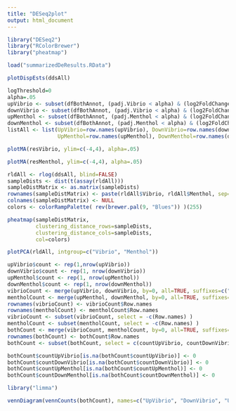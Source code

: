 ```yaml
---
title: "DESeq2plot"
output: html_document
---
```


```r
library("DESeq2")
library("RColorBrewer")
library("pheatmap")
```

```r
load("summarizedDeResults.RData")
```

```r
plotDispEsts(ddsAll)
```

```r
logThreshold=0
alpha=.05
upVibrio <- subset(dfBothAnnot, (padj.Vibrio < alpha) & (log2FoldChange.Vibrio > logThreshold))
downVibrio <- subset(dfBothAnnot, (padj.Vibrio < alpha) & (log2FoldChange.Vibrio < logThreshold))
upMenthol <- subset(dfBothAnnot, (padj.Menthol < alpha) & (log2FoldChange.Menthol > logThreshold))
downMenthol <- subset(dfBothAnnot, (padj.Menthol < alpha) & (log2FoldChange.Menthol < logThreshold))
listAll <- list(UpVibrio=row.names(upVibrio), DownVibrio=row.names(downVibrio), 
                UpMenthol=row.names(upMenthol), DownMenthol=row.names(downMenthol))
```

```r
plotMA(resVibrio, ylim=c(-4,4), alpha=.05)
```

```r
plotMA(resMenthol, ylim=c(-4,4), alpha=.05)
```

```r
rldAll <- rlog(ddsAll, blind=FALSE)
sampleDists <- dist(t(assay(rldAll)))
sampleDistMatrix <- as.matrix(sampleDists)
rownames(sampleDistMatrix) <- paste(rldAll$Vibrio, rldAll$Menthol, sep="-")
colnames(sampleDistMatrix) <- NULL
colors <- colorRampPalette( rev(brewer.pal(9, "Blues")) )(255)
```

```r
pheatmap(sampleDistMatrix,
         clustering_distance_rows=sampleDists,
         clustering_distance_cols=sampleDists,
         col=colors)
```

```r
plotPCA(rldAll, intgroup=c("Vibrio", "Menthol"))
```

```r
upVibrio$count <- rep(1,nrow(upVibrio))
downVibrio$count <- rep(1, nrow(downVibrio))
upMenthol$count <- rep(1, nrow(upMenthol))
downMenthol$count <- rep(1, nrow(downMenthol))
vibrioCount <- merge(upVibrio, downVibrio, by=0, all=TRUE, suffixes=c("Up", "Down"))
mentholCount <- merge(upMenthol, downMenthol, by=0, all=TRUE, suffixes=c("Up", "Down"))
rownames(vibrioCount) <- vibrioCount$Row.names
rownames(mentholCount) <- mentholCount$Row.names
vibrioCount <- subset(vibrioCount, select = -c(Row.names) )
mentholCount <- subset(mentholCount, select = -c(Row.names) )
bothCount <- merge(vibrioCount, mentholCount, by=0, all=TRUE, suffixes=c("Vibrio", "Menthol"))
rownames(bothCount) <- bothCount$Row.names
bothCount <- subset(bothCount, select = c(countUpVibrio, countDownVibrio, countUpMenthol, countDownMenthol) )
```

```r
bothCount$countUpVibrio[is.na(bothCount$countUpVibrio)] <- 0
bothCount$countDownVibrio[is.na(bothCount$countDownVibrio)] <- 0
bothCount$countUpMenthol[is.na(bothCount$countUpMenthol)] <- 0
bothCount$countDownMenthol[is.na(bothCount$countDownMenthol)] <- 0
```

```r
library("limma")
```

```r
vennDiagram(vennCounts(bothCount), names=c("UpVibrio", "DownVibrio", "UpMenthol", "DownMenthol"), circle.col=c("red", "green", "blue", "yellow"))
```

